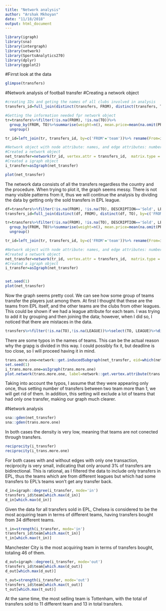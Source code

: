```yaml
---
title: "Network analysis"
author: "Arshak Mkhoyan"
date: "11/18/2018"
output: html_document
---
```


```r
library(igraph)
library(sna)
library(intergraph)
library(network)
library(SportsAnalytics270)
library(dplyr)
library(ggplot2)
```

#Firrst look at the data
```r
glimpse(transfers)
```

#Network analysis of football transfer
#Creating a network object
```r
#creating IDs and geting the names of all clubs involved in analysis
transfers_id=full_join(distinct(transfers, FROM), distinct(transfers, TO), by=c('FROM'='TO'))%>%rename(team=FROM)%>%mutate(id=1:n())%>%select(id, team)

#Getting the information needed fpr network object
tr=transfers%>%filter(!is.na(FROM), !is.na(TO))%>% 
  group_by(FROM, TO)%>%summarise(weight=n(), mean.price=mean(na.omit(PRICE),))%>%
  ungroup()

tr_id=left_join(tr, transfers_id, by=c('FROM'='team'))%>% rename(From=id)%>%left_join( transfers_id, by=c('TO'='team'))%>% rename(To=id)%>%select(From, To, weight, mean.price)

#Network object with node attribute: names, and edge attributes: number of transfers and mean price.
#Created a network object
net_transfer=network(tr_id, vertex.attr = transfers_id,  matrix.type = "edgelist", ignore.eval = FALSE)
#Created a igraph object
i_transfer=asIgraph(net_transfer)

plot(net_transfer)
```
The network data consists of all the transfers regardless the country and the procedure. When trying to plot it, the graph seems messy. There is not many visible patterns from it, thus we will continue the analysis by dividing the data by getting only the sold transfers in EPL league.

```r
df=transfers%>%filter(!is.na(FROM), !is.na(TO), DESCRIPTION=='Sold', LEAGUE=='EPL')
transfers_id=full_join(distinct(df, FROM), distinct(df, TO), by=c('FROM'='TO'))%>%rename(team=FROM)%>%mutate(id=1:n())%>%select(id, team)

tr=transfers%>%filter(!is.na(FROM), !is.na(TO), DESCRIPTION=='Sold', LEAGUE=='EPL')%>% 
  group_by(FROM, TO)%>%summarise(weight=n(), mean.price=mean(na.omit(PRICE),))%>%
  ungroup()

tr_id=left_join(tr, transfers_id, by=c('FROM'='team'))%>% rename(From=id)%>%left_join( transfers_id, by=c('TO'='team'))%>% rename(To=id)%>%select(From, To, weight, mean.price)

#Network object with node attribute: names, and edge attributes: number of transfers and mean price.
#Created a network object
net_transfer=network(tr_id, vertex.attr = transfers_id,  matrix.type = "edgelist", ignore.eval = FALSE)
#Created a igraph object
i_transfer=asIgraph(net_transfer)


set.seed(1)
plot(net_transfer)
```
Now the graph seems pretty cool. We can see how some group of teams transfer the players just among them. At first I thought that these are the teams from EPL itself, and the other teams are the clubs from other leagues. This could be shown if we had a league attribute for each team. I was trying to add it by grouping and then joining the data; however, when I did so, I noticed that there are mistaces in the data.

```r
transfers%>%filter(!is.na(TO),!is.na(LEAGUE))%>%select(TO, LEAGUE)%>%distinct()%>%arrange(TO)
```
There are some typos in the names of teams. This can be the actual reason why the grapg is divided in this way. I could possibly fix it, but deadline is too close, so I will proceed having it in mind.

```r
trans.more.one=network::get.inducedSubgraph(net_transfer, eid=which(net_transfer %e% 'weight' > 1))
set.seed(1)
i_trans.more.one=asIgraph(trans.more.one)
plot.network(trans.more.one, label=network::get.vertex.attribute(trans.more.one, 'team'), mode='fruchtermanreingold', label.cex=0.6, edge.lwd='weight', edge.col='weight')
```
Taking into account the typos, I assume that they were appearing only once, thus setting number of transfers between two team more than 1, we will get rid of them. In addition, this setting will exclude a lot of teams that had only one transfer, making our graph much clearer.

#Network analysis
```r
sna::gden(net_transfer)
sna::gden(trans.more.one)
```
In both cases the density is very low, meaning that teams are not conected through transfers.

```r
reciprocity(i_transfer)
reciprocity(i_trans.more.one)
```
For both cases with and without edges with only one transaction, reciprocity is very small, indicating that only around 3% of transfers are bidirectional. This is rational, as I filtered the data to include only transfers in EPL, thus the teams which are from different leagues but which had some transfers to EPL's teams won't get any transfer back.


```r
d_in=igraph::degree(i_transfer, mode='in')
transfers_id$team[which.max(d_in)]
d_in[which.max(d_in)]
```
Given the data for all transfers sold in EPL, Chelsea is considered to be the most acquiring team in terms of different teams, having transfers bought from 34 different teams. 

```r
t_in=strength(i_transfer, mode='in')
transfers_id$team[which.max(t_in)]
t_in[which.max(t_in)]
```
Manchester City is the most acquiring team in terms of transfers bought, totaling 46 of them.

```r
d_out=igraph::degree(i_transfer, mode='out')
transfers_id$team[which.max(d_out)]
d_out[which.max(d_out)]

t_out=strength(i_transfer, mode='out')
transfers_id$team[which.max(t_out)]
t_out[which.max(t_out)]
```
At the same time, the most selling team is Tottenham, with the total of transfers sold to 11 different team and 13 in total transfers.








